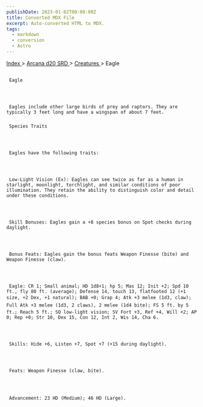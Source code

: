 ```yaml
---
publishDate: 2023-01-02T00:00:00Z
title: Converted MDX File
excerpt: Auto-converted HTML to MDX.
tags:
  - markdown
  - conversion
  - Astro
---
```







[
      Index
     ](-index)
     >
     [
      Arcana d20 SRD
     ](arcana-d20-srd-index)
     >
     [
      Creatures
     ](arcana-d20-srd-creatures-index)
     > Eagle
    





## 
     Eagle
    



     Eagles include other large birds of prey and raptors. They are typically 3 feet long and have a wingspan of about 7 feet.
    


### 
     Species Traits
    



     Eagles have the following traits:
    



     Low-Light Vision (Ex): Eagles can see twice as far as a human in starlight, moonlight, torchlight, and similar conditions of poor illumination. They retain the ability to distinguish color and detail under these conditions.
    



     Skill Bonuses: Eagles gain a +8 species bonus on Spot checks during daylight.
    



     Bonus Feats: Eagles gain the bonus feats Weapon Finesse (bite) and Weapon Finesse (claw).
    



     Eagle: CR 1; Small animal; HD 1d8+1; hp 5; Mas 12; Init +2; Spd 10 ft., fly 80 ft. (average); Defense 14, touch 13, flatfooted 12 (+1 size, +2 Dex, +1 natural); BAB +0; Grap 4; Atk +3 melee (1d3, claw); Full Atk +3 melee (1d3, 2 claws), 2 melee (1d4 bite); FS 5 ft. by 5 ft.; Reach 5 ft.; SQ low-light vision; SV Fort +3, Ref +4, Will +2; AP 0; Rep +0; Str 10, Dex 15, Con 12, Int 2, Wis 14, Cha 6.
    



     Skills: Hide +6, Listen +7, Spot +7 (+15 during daylight).
    



     Feats: Weapon Finesse (claw, bite).
    



     Advancement: 23 HD (Medium); 46 HD (Large).
    




